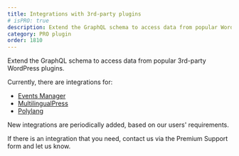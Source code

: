 ```yaml
---
title: Integrations with 3rd-party plugins
# isPRO: true
description: Extend the GraphQL schema to access data from popular WordPress plugins.
category: PRO plugin
order: 1810
---
```


Extend the GraphQL schema to access data from popular 3rd-party WordPress plugins.

Currently, there are integrations for:

- <a href="https://wordpress.org/plugins/events-manager/" target="_blank">Events Manager</a>
- <a href="https://multilingualpress.org/" target="_blank">MultilingualPress</a>
- <a href="https://wordpress.org/plugins/polylang/" target="_blank">Polylang</a>

New integrations are periodically added, based on our users' requirements.

If there is an integration that you need, contact us via the Premium Support form and let us know.